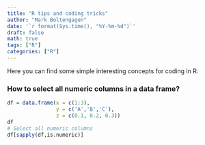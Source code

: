```yaml
---
title: "R tips and coding tricks"
author: "Mark Boltengagen"
date: '`r format(Sys.time(), "%Y-%m-%d")`'
draft: false
math: true
tags: ["R"]
categories: ["R"]
---
```


Here you can find some simple interesting concepts for coding in R.

### How to select all numeric columns in a data frame?
```R
df = data.frame(x = c(1:3),
                y = c('A','B','C'),
                z = c(0.1, 0.2, 0.3))
df
# Select all numeric columns
df[sapply(df,is.numeric)]
```
